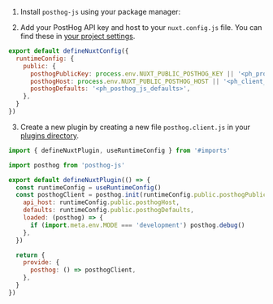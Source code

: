 <!-- Keep in sync with https://github.com/PostHog/posthog-js/tree/main/playground/nuxtjs -->


1. Install `posthog-js` using your package manager:

<InstallWebPackageManagers />

2. Add your PostHog API key and host to your `nuxt.config.js` file. You can find these in [your project settings](https://us.posthog.com/settings/project).

```js file=nuxt.config.js
export default defineNuxtConfig({
  runtimeConfig: {
    public: {
      posthogPublicKey: process.env.NUXT_PUBLIC_POSTHOG_KEY || '<ph_project_api_key>',
      posthogHost: process.env.NUXT_PUBLIC_POSTHOG_HOST || '<ph_client_api_host>',
      posthogDefaults: '<ph_posthog_js_defaults>',
    },
  }
})
```

3. Create a new plugin by creating a new file `posthog.client.js` in your [plugins directory](https://nuxt.com/docs/guide/directory-structure/plugins).

```js file=plugins/posthog.client.js
import { defineNuxtPlugin, useRuntimeConfig } from '#imports'

import posthog from 'posthog-js'

export default defineNuxtPlugin(() => {
  const runtimeConfig = useRuntimeConfig()
  const posthogClient = posthog.init(runtimeConfig.public.posthogPublicKey, {
    api_host: runtimeConfig.public.posthogHost,
    defaults: runtimeConfig.public.posthogDefaults,
    loaded: (posthog) => {
      if (import.meta.env.MODE === 'development') posthog.debug()
    },
  })

  return {
    provide: {
      posthog: () => posthogClient,
    },
  }
})
```